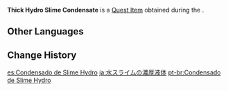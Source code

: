 {{Item Infobox
|id           = 100455
|image        = Item Slime Condensate.png
|type         = Quest Items
|description  = A thick blob of Hydro Slime Condensate. You can't help but get a strange sense of satisfaction while sloshing it in your hands. As for its taste...
|source1      = Obtained by killing a Large Hydro Slime during [[Miracle Medicine]]
|quest        = Miracle Medicine
|related_type = Variant
|related_item = Slime Condensate
}}
'''Thick Hydro Slime Condensate''' is a [[Quest Item]] obtained during the {{Quest|Miracle Medicine}}.

==Other Languages==
{{Other Languages
|default_hidden = 1
|en      = Thick Hydro Slime Condensate
|zhs     = 水史莱姆的浓厚凝液
|zhs_rm  = Shuǐ Shǐláimǔ de Nónghòu Níngyè
|zht     = 水史萊姆的濃厚凝液
|zht_rm  = Shuǐ Shǐláimǔ de Nónghòu Níngyè
|ja      = 水スライムの濃厚液体
|ja_rm   = Mizu Suraimu no Noukou Ekitai
|ko      = 물 슬라임의 진한 응축액
|ko_rm   = Mul Seullaim-ui Jinhan Eungchuk'aek
|es      = Condensado de Slime Hydro
|fr      = Bave d'Hydroblob condensée
|ru      = Концентрированная слизь Гидро слайма
|th      = Condensate หนาแน่นของ Hydro Slime
|th_rm   = 
|vi      = Dịch cô đặc của Slime Thủy
|de      = Zähe Absonderung eines Hydro-Schleims
|id      = Hydro Slime Condensate Kental
|pt      = Condensado de Slime Hydro
|tr      = Yoğun Su Bodurlopu Özü
|it      = Bava di Melmoso di Hydro
}}

==Change History==
{{Change History|1.0}}

[[es:Condensado de Slime Hydro]]
[[ja:水スライムの濃厚液体]]
[[pt-br:Condensado de Slime Hydro]]
